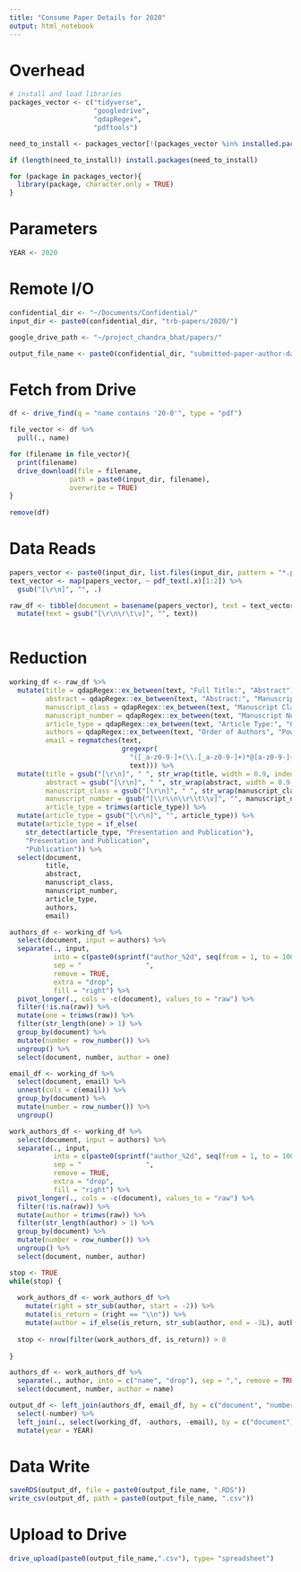 ```yaml
---
title: "Consume Paper Details for 2020"
output: html_notebook
---
```


# Overhead
```r
# install and load libraries
packages_vector <- c("tidyverse",
                     "googledrive",
                     "qdapRegex",
                     "pdftools")

need_to_install <- packages_vector[!(packages_vector %in% installed.packages()[,"Package"])]

if (length(need_to_install)) install.packages(need_to_install)

for (package in packages_vector){
  library(package, character.only = TRUE)
}

```

# Parameters
```r
YEAR <- 2020
```

# Remote I/O
```r
confidential_dir <- "~/Documents/Confidential/"
input_dir <- paste0(confidential_dir, "trb-papers/2020/")

google_drive_path <- "~/project_chandra_bhat/papers/"

output_file_name <- paste0(confidential_dir, "submitted-paper-author-data-2020")

```

# Fetch from Drive
```r
df <- drive_find(q = "name contains '20-0'", type = "pdf")

file_vector <- df %>%
  pull(., name)

for (filename in file_vector){
  print(filename)
  drive_download(file = filename,
               path = paste0(input_dir, filename),
               overwrite = TRUE)
}
  
remove(df)
```

# Data Reads 
```r
papers_vector <- paste0(input_dir, list.files(input_dir, pattern = "*.pdf"))
text_vector <- map(papers_vector, ~ pdf_text(.x)[1:2]) %>%
  gsub("[\r\n]", "", .)

raw_df <- tibble(document = basename(papers_vector), text = text_vector) %>%
  mutate(text = gsub("[\r\n\r\t\v]", "", text))
  
```

# Reduction
```r
working_df <- raw_df %>%
  mutate(title = qdapRegex::ex_between(text, "Full Title:", "Abstract"),
         abstract = qdapRegex::ex_between(text, "Abstract:", "Manuscript Classifications:"),
         manuscript_class = qdapRegex::ex_between(text, "Manuscript Classifications:", "Manuscript Number:"),
         manuscript_number = qdapRegex::ex_between(text, "Manuscript Number:", "Article Type:"),
         article_type = qdapRegex::ex_between(text, "Article Type:", "Order of Authors"),
         authors = qdapRegex::ex_between(text, "Order of Authors", "Powered by Editorial"),
         email = regmatches(text,
                            gregexpr(
                              "([_a-z0-9-]+(\\.[_a-z0-9-]+)*@[a-z0-9-]+(\\.[a-z0-9-]+)*(\\.[a-z]{2,4}))",
                              text))) %>%
  mutate(title = gsub("[\r\n]", " ", str_wrap(title, width = 0.9, indent = 0.9)), 
         abstract = gsub("[\r\n]", " ", str_wrap(abstract, width = 0.9, indent = 0.9)),
         manuscript_class = gsub("[\r\n]", " ", str_wrap(manuscript_class, width = 0.9, indent = 0.9)),
         manuscript_number = gsub("[\\r\\n\\r\\t\\v]", "", manuscript_number),
         article_type = trimws(article_type)) %>%
  mutate(article_type = gsub("[\r\n]", "", article_type)) %>%
  mutate(article_type = if_else(
    str_detect(article_type, "Presentation and Publication"),
    "Presentation and Publication",
    "Publication")) %>%
  select(document, 
         title, 
         abstract, 
         manuscript_class, 
         manuscript_number, 
         article_type, 
         authors, 
         email)

authors_df <- working_df %>%
  select(document, input = authors) %>%
  separate(., input, 
           into = c(paste0(sprintf("author_%2d", seq(from = 1, to = 100)))), 
           sep = "                ", 
           remove = TRUE, 
           extra = "drop",
           fill = "right") %>%
  pivot_longer(., cols = -c(document), values_to = "raw") %>%
  filter(!is.na(raw)) %>%
  mutate(one = trimws(raw)) %>%
  filter(str_length(one) > 1) %>%
  group_by(document) %>%
  mutate(number = row_number()) %>%
  ungroup() %>%
  select(document, number, author = one)

email_df <- working_df %>%
  select(document, email) %>%
  unnest(cols = c(email)) %>%
  group_by(document) %>%
  mutate(number = row_number()) %>%
  ungroup()

work_authors_df <- working_df %>%
  select(document, input = authors) %>%
  separate(., input, 
           into = c(paste0(sprintf("author_%2d", seq(from = 1, to = 100)))), 
           sep = "                ", 
           remove = TRUE, 
           extra = "drop",
           fill = "right") %>%
  pivot_longer(., cols = -c(document), values_to = "raw") %>%
  filter(!is.na(raw)) %>%
  mutate(author = trimws(raw)) %>%
  filter(str_length(author) > 1) %>%
  group_by(document) %>%
  mutate(number = row_number()) %>%
  ungroup() %>%
  select(document, number, author)

stop <- TRUE
while(stop) {
  
  work_authors_df <- work_authors_df %>%
    mutate(right = str_sub(author, start = -2)) %>%
    mutate(is_return = (right == "\\n")) %>%
    mutate(author = if_else(is_return, str_sub(author, end = -3L), author))
  
  stop <- nrow(filter(work_authors_df, is_return)) > 0
  
}

authors_df <- work_authors_df %>%
  separate(., author, into = c("name", "drop"), sep = ",", remove = TRUE, fill = "right", extra = "drop") %>%
  select(document, number, author = name)

output_df <- left_join(authors_df, email_df, by = c("document", "number")) %>%
  select(-number) %>%
  left_join(., select(working_df, -authors, -email), by = c("document")) %>%
  mutate(year = YEAR)

```

# Data Write
```r
saveRDS(output_df, file = paste0(output_file_name, ".RDS")) 
write_csv(output_df, path = paste0(output_file_name, ".csv"))

```

# Upload to Drive
```r
drive_upload(paste0(output_file_name,".csv"), type= "spreadsheet")

```
